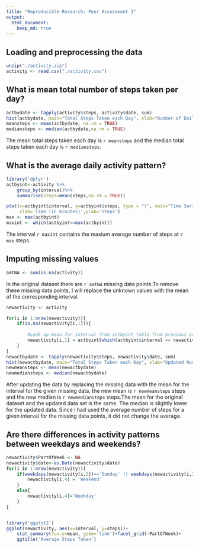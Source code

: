 ```yaml
---
title: "Reproducible Research: Peer Assessment 1"
output: 
  html_document:
    keep_md: true
---
```



## Loading and preprocessing the data
```r
unzip("./activity.zip")
activity <- read.csv("./activity.csv")
```


## What is mean total number of steps taken per day?

```r
actbydate <- tapply(activity$steps, activity$date, sum)
hist(actbydate, main="Total Steps Taken each Day", xlab="Number of Daily Steps")
meansteps <- mean(actbydate, na.rm = TRUE)
mediansteps <- median(actbydate,na.rm = TRUE)
```

The mean total steps taken each day is `r meansteps` and the median total steps taken each day is `r mediansteps`.

## What is the average daily activity pattern?
```r
library('dplyr')
actbyint<-activity %>% 
    group_by(interval)%>%
    summarise(steps=mean(steps,na.rm = TRUE))

plot(x=actbyint$interval, y=actbyint$steps, type = "l", main="Time Series of Steps",
     xlab='Time (in minutes)',ylab='Steps')
max <- max(actbyint)
maxint <- which(actbyint==max(actbyint))
```
The interval `r maxint` contains the maxium average number of steps at `r max` steps. 

## Imputing missing values

```r
amtNA <- sum(is.na(activity))
```

In the original dataset there are `r amtNA` missing data points.To remove these missing data points, I will replace the unknown values with the mean of the corresponding interval. 

```r

newactivity <- activity

for(i in 1:nrow(newactivity)){
    if(is.na(newactivity[i,1])){
        
        #Look up mean for interval from actbyint table from previous problem         and replace it.
        newactivity[i,1] = actbyint[which(actbyint$interval == newactivity[i,3]), 2]
    }
} 
newactbydate <- tapply(newactivity$steps, newactivity$date, sum)
hist(newactbydate, main="Total Steps Taken each Day", xlab="Updated Number of Daily Steps")
newmeansteps <- mean(newactbydate)
newmediansteps <- median(newactbydate)
```


After updating the data by replacing the missing data with the mean for the interval for the given missing data, the new mean is `r newmeansteps` steps and the new median is `r newmediansteps` steps.The mean for the original dataset and the updated data set is the same. The median is slightly lower for the updated data. Since I had used the average number of steps for a given interval for the missing data points, it did not change the average.

## Are there differences in activity patterns between weekdays and weekends?

```r
newactivity$PartOfWeek <- NA
newactivity$date<-as.Date(newactivity$date)
for(i in 1:nrow(newactivity)){
    if(weekdays(newactivity[i,2])=='Sunday' || weekdays(newactivity[i,2])=='Saturday'){
        newactivity[i,4] = 'Weekend'
    }
    else{
        newactivity[i,4]='Weekday'
    }
} 


library('ggplot2')
ggplot(newactivity, aes(x=interval, y=steps))+
    stat_summary(fun.y=mean, geom='line')+facet_grid(~PartOfWeek)+
    ggtitle('Average Steps Taken')
```
